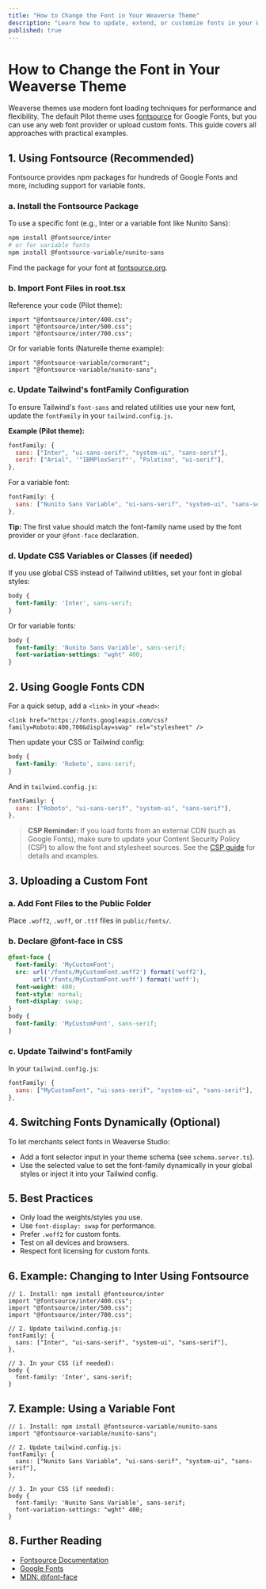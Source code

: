 ```yaml
---
title: "How to Change the Font in Your Weaverse Theme"
description: "Learn how to update, extend, or customize fonts in your Weaverse Hydrogen storefront using Fontsource, Google Fonts, or custom uploads."
published: true
---
```


# How to Change the Font in Your Weaverse Theme

Weaverse themes use modern font loading techniques for performance and flexibility. The default Pilot theme uses [fontsource](https://fontsource.org/) for Google Fonts, but you can use any web font provider or upload custom fonts. This guide covers all approaches with practical examples.

## 1. Using Fontsource (Recommended)

Fontsource provides npm packages for hundreds of Google Fonts and more, including support for variable fonts.

### a. Install the Fontsource Package
To use a specific font (e.g., Inter or a variable font like Nunito Sans):
```sh
npm install @fontsource/inter
# or for variable fonts
npm install @fontsource-variable/nunito-sans
```
Find the package for your font at [fontsource.org](https://fontsource.org/).

### b. Import Font Files in root.tsx
Reference your code (Pilot theme):
```tsx
import "@fontsource/inter/400.css";
import "@fontsource/inter/500.css";
import "@fontsource/inter/700.css";
```
Or for variable fonts (Naturelle theme example):
```tsx
import "@fontsource-variable/cormorant";
import "@fontsource-variable/nunito-sans";
```

### c. Update Tailwind's fontFamily Configuration
To ensure Tailwind's `font-sans` and related utilities use your new font, update the `fontFamily` in your `tailwind.config.js`.

**Example (Pilot theme):**
```js
fontFamily: {
  sans: ["Inter", "ui-sans-serif", "system-ui", "sans-serif"],
  serif: ["Arial", '"IBMPlexSerif"', "Palatino", "ui-serif"],
},
```
For a variable font:
```js
fontFamily: {
  sans: ["Nunito Sans Variable", "ui-sans-serif", "system-ui", "sans-serif"],
},
```
**Tip:** The first value should match the font-family name used by the font provider or your `@font-face` declaration.

### d. Update CSS Variables or Classes (if needed)
If you use global CSS instead of Tailwind utilities, set your font in global styles:
```css
body {
  font-family: 'Inter', sans-serif;
}
```
Or for variable fonts:
```css
body {
  font-family: 'Nunito Sans Variable', sans-serif;
  font-variation-settings: "wght" 400;
}
```

## 2. Using Google Fonts CDN

For a quick setup, add a `<link>` in your `<head>`:
```tsx
<link href="https://fonts.googleapis.com/css?family=Roboto:400,700&display=swap" rel="stylesheet" />
```
Then update your CSS or Tailwind config:
```css
body {
  font-family: 'Roboto', sans-serif;
}
```
And in `tailwind.config.js`:
```js
fontFamily: {
  sans: ["Roboto", "ui-sans-serif", "system-ui", "sans-serif"],
},
```

> **CSP Reminder:**
> If you load fonts from an external CDN (such as Google Fonts), make sure to update your Content Security Policy (CSP) to allow the font and stylesheet sources. See the [CSP guide](/docs/guides/csp.md) for details and examples.

## 3. Uploading a Custom Font

### a. Add Font Files to the Public Folder
Place `.woff2`, `.woff`, or `.ttf` files in `public/fonts/`.

### b. Declare @font-face in CSS
```css
@font-face {
  font-family: 'MyCustomFont';
  src: url('/fonts/MyCustomFont.woff2') format('woff2'),
       url('/fonts/MyCustomFont.woff') format('woff');
  font-weight: 400;
  font-style: normal;
  font-display: swap;
}
body {
  font-family: 'MyCustomFont', sans-serif;
}
```

### c. Update Tailwind's fontFamily
In your `tailwind.config.js`:
```js
fontFamily: {
  sans: ["MyCustomFont", "ui-sans-serif", "system-ui", "sans-serif"],
},
```

## 4. Switching Fonts Dynamically (Optional)

To let merchants select fonts in Weaverse Studio:
- Add a font selector input in your theme schema (see `schema.server.ts`).
- Use the selected value to set the font-family dynamically in your global styles or inject it into your Tailwind config.

## 5. Best Practices
- Only load the weights/styles you use.
- Use `font-display: swap` for performance.
- Prefer `.woff2` for custom fonts.
- Test on all devices and browsers.
- Respect font licensing for custom fonts.

## 6. Example: Changing to Inter Using Fontsource
```tsx
// 1. Install: npm install @fontsource/inter
import "@fontsource/inter/400.css";
import "@fontsource/inter/500.css";
import "@fontsource/inter/700.css";

// 2. Update tailwind.config.js:
fontFamily: {
  sans: ["Inter", "ui-sans-serif", "system-ui", "sans-serif"],
},

// 3. In your CSS (if needed):
body {
  font-family: 'Inter', sans-serif;
}
```

## 7. Example: Using a Variable Font
```tsx
// 1. Install: npm install @fontsource-variable/nunito-sans
import "@fontsource-variable/nunito-sans";

// 2. Update tailwind.config.js:
fontFamily: {
  sans: ["Nunito Sans Variable", "ui-sans-serif", "system-ui", "sans-serif"],
},

// 3. In your CSS (if needed):
body {
  font-family: 'Nunito Sans Variable', sans-serif;
  font-variation-settings: "wght" 400;
}
```

## 8. Further Reading
- [Fontsource Documentation](https://fontsource.org/docs/introduction)
- [Google Fonts](https://fonts.google.com/)
- [MDN: @font-face](https://developer.mozilla.org/en-US/docs/Web/CSS/@font-face)
